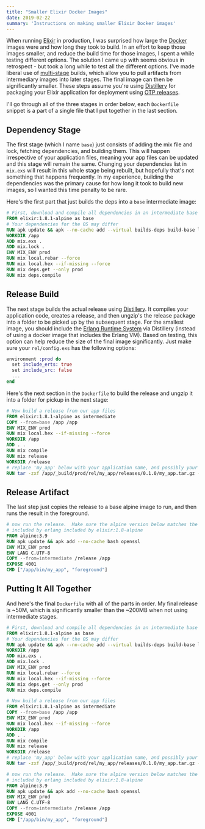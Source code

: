 ```yaml
---
title: "Smaller Elixir Docker Images"
date: 2019-02-22
summary: 'Instructions on making smaller Elixir Docker images'
---
```

When running [Elixir](https://elixir-lang.org) in production, I was surprised how large the [Docker](https://www.docker.com/) images were and how long they took to build.  In an effort to keep those images smaller, and reduce the build time for those images, I spent a while testing different options.  The solution I came up with seems obvious in retrospect - but took a long while to test all the different options.  I've made liberal use of [multi-stage](https://docs.docker.com/develop/develop-images/multistage-build/) builds, which allow you to pull artifacts from intermediary images into later stages.  The final image can then be significantly smaller.  These steps assume you're using [Distillery](https://hexdocs.pm/distillery/introduction/installation.html) for packaging your Elixir application for deployment using [OTP releases](http://erlang.org/doc/design_principles/release_structure.html).

I'll go through all of the three stages in order below, each `Dockerfile` snippet is a part of a single file that I put together in the last section.

## Dependency Stage
The first stage (which I name `base`) just consists of adding the mix file and lock, fetching dependencies, and building them.  This will happen irrespective of your application files, meaning your app files can be updated and this stage will remain the same.  Changing your dependencies list in `mix.exs` will result in this whole stage being rebuilt, but hopefully that's not something that happens frequently.  In my experience, building the dependencies was the primary cause for how long it took to build new images, so I wanted this time penalty to be rare.

Here's the first part that just builds the deps into a `base` intermediate image:

```dockerfile
# First, download and compile all dependencies in an intermediate base image
FROM elixir:1.8.1-alpine as base
# Your dependencies for the OS may differ
RUN apk update && apk --no-cache add --virtual builds-deps build-base libressl libressl-dev
WORKDIR /app
ADD mix.exs .
ADD mix.lock .
ENV MIX_ENV prod
RUN mix local.rebar --force
RUN mix local.hex --if-missing --force
RUN mix deps.get --only prod
RUN mix deps.compile
```

## Release Build
The next stage builds the actual release using [Distillery](https://hexdocs.pm/distillery/introduction/installation.html).  It compiles your application code, creates a release, and then ungzip's the release package into a folder to be picked up by the subsequent stage.  For the smallest image, you should include the [Erlang Runtime System](https://github.com/bitwalker/distillery/blob/master/docs/introduction/terminology.md) via Distillery (instead of using a docker image that includes the Erlang VM).  Based on testing, this option can help reduce the size of the final image significantly.  Just make sure your `rel/config.exs` has the following options:

```elixir
environment :prod do
  set include_erts: true
  set include_src: false
  ...
end
```

Here's the next section in the `Dockerfile` to build the release and ungzip it into a folder for pickup in the next stage:

```dockerfile
# Now build a release from our app files
FROM elixir:1.8.1-alpine as intermediate
COPY --from=base /app /app
ENV MIX_ENV prod
RUN mix local.hex --if-missing --force
WORKDIR /app
ADD . .
RUN mix compile
RUN mix release
WORKDIR /release
# replace 'my_app' below with your application name, and possibly your app version
RUN tar -zxf /app/_build/prod/rel/my_app/releases/0.1.0/my_app.tar.gz -C /release
```

## Release Artifact
The last step just copies the release to a base alpine image to run, and then runs the result in the foreground.

```dockerfile
# now run the release.  Make sure the alpine version below matches the alpine version
# included by erlang included by elixir:1.8-alpine
FROM alpine:3.9
RUN apk update && apk add --no-cache bash openssl
ENV MIX_ENV prod
ENV LANG C.UTF-8
COPY --from=intermediate /release /app
EXPOSE 4001
CMD ["/app/bin/my_app", "foreground"]
```

## Putting It All Together
And here's the final `Dockerfile` with all of the parts in order.  My final release is ~50M, which is significantly smaller than the ~200MB when not using intermediate stages.

```dockerfile
# First, download and compile all dependencies in an intermediate base image
FROM elixir:1.8.1-alpine as base
# Your dependencies for the OS may differ
RUN apk update && apk --no-cache add --virtual builds-deps build-base libressl libressl-dev
WORKDIR /app
ADD mix.exs .
ADD mix.lock .
ENV MIX_ENV prod
RUN mix local.rebar --force
RUN mix local.hex --if-missing --force
RUN mix deps.get --only prod
RUN mix deps.compile

# Now build a release from our app files
FROM elixir:1.8.1-alpine as intermediate
COPY --from=base /app /app
ENV MIX_ENV prod
RUN mix local.hex --if-missing --force
WORKDIR /app
ADD . .
RUN mix compile
RUN mix release
WORKDIR /release
# replace 'my_app' below with your application name, and possibly your app version
RUN tar -zxf /app/_build/prod/rel/my_app/releases/0.1.0/my_app.tar.gz -C /release

# now run the release.  Make sure the alpine version below matches the alpine version
# included by erlang included by elixir:1.8-alpine
FROM alpine:3.9
RUN apk update && apk add --no-cache bash openssl
ENV MIX_ENV prod
ENV LANG C.UTF-8
COPY --from=intermediate /release /app
EXPOSE 4001
CMD ["/app/bin/my_app", "foreground"]
```

